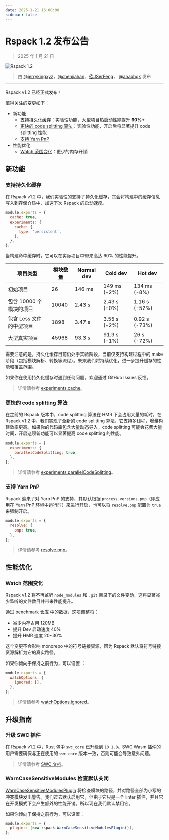 ```yaml
---
date: 2025-1-21 16:00:00
sidebar: false
---
```


# Rspack 1.2 发布公告

> 2025 年 1 月 21 日

![Rspack 1.2](https://assets.rspack.dev/rspack/rspack-banner-v1-2.png)

> 由 [@jerrykingxyz](https://github.com/jerrykingxyz)，[@chenjiahan](https://github.com/chenjiahan)，[@JSerFeng](https://github.com/JSerFeng)， [@ahabhgk](https://github.com/ahabhgk) 发布

---

Rspack v1.2 已经正式发布！

值得关注的变更如下：

- 新功能
  - [支持持久化缓存](#支持持久化缓存)：实验性功能，大型项目热启动性能提升 **60%+**
  - [更快的 code splitting 算法](#更快的-code-splitting-算法)：实验性功能，开启后将显著提升 code splitting 性能
  - [支持 Yarn PnP](#支持-yarn-pnp)
- 性能优化
  - [Watch 范围变化](#watch-范围变化)：更少的内存开销

## 新功能

### 支持持久化缓存

在 Rspack v1.2 中，我们实验性的支持了持久化缓存，其会将构建中的缓存信息写入到存储介质中，加速下次 Rspack 的启动速度。

```js title=rspack.config.js
module.exports = {
  cache: true,
  experiments: {
    cache: {
      type: 'persistent',
    },
  },
};
```

当构建命中缓存时，它可以在实际项目中带来高达 60% 的性能提升。

| 项目类型                 | 模块数量 | Normal dev | Cold dev     | Hot dev       |
| ------------------------ | -------- | ---------- | ------------ | ------------- |
| 初始项目                 | 26       | 146 ms     | 149 ms (+2%) | 134 ms (-8%)  |
| 包含 10000 个模块的项目  | 10040    | 2.43 s     | 2.43 s (+0%) | 1.16 s (-52%) |
| 包含 Less 文件的中型项目 | 1898     | 3.47 s     | 3.55 s (+2%) | 0.92 s (-73%) |
| 大型真实项目             | 45968    | 93.3 s     | 91.9 s (-1%) | 26 s (-72%)   |

需要注意的是，持久化缓存目前仍处于实验阶段，当前仅支持构建过程中的 make 阶段（包括模块解析、转换等流程）。未来我们将持续优化，进一步提升缓存的性能和覆盖范围。

如果你在使用持久化缓存时遇到任何问题，欢迎通过 GitHub Issues 反馈。

> 详情请参考 [experiments.cache](/config/experiments#experimentscache)。

### 更快的 code splitting 算法

在之前的 Rspack 版本中，code splitting 算法在 HMR 下会占用大量的耗时，在 Rspack v1.2 中，我们实现了全新的 code splitting 算法，它支持多线程，增量构建效率更高。如果你的代码库包含大量动态导入，code splitting 可能会花费大量时间，开启这项新功能可以显著提高 code splitting 的性能。

```js title="rspack.config.js"
module.exports = {
  experiments: {
    parallelCodeSplitting: true,
  },
};
```

> 详情请参考 [experiments.parallelCodeSplitting](/config/experiments#experimentsparallelcodesplitting)。

### 支持 Yarn PnP

Rspack 迎来了对 Yarn PnP 的支持，其默认根据 `process.versions.pnp`（即应用在 Yarn PnP 环境中运行时）来进行开启，也可以将 `resolve.pnp` 配置为 `true` 来强制开启。

```js title="rspack.config.js"
module.exports = {
  resolve: {
    pnp: true,
  },
};
```

> 详情请参考 [resolve.pnp](/config/resolve#resolvepnp)。

## 性能优化

### Watch 范围变化

Rspack v1.2 将不再监听 `node_modules` 和 `.git` 目录下的文件变动，这将显著减少监听的文件数目并带来性能提升。

通过 [benchmark 仓库](https://github.com/rspack-contrib/build-tools-performance) 中的数据，这项调整将：

- 减少内存占用 120MB
- 提升 Dev 启动速度 40%
- 提升 HMR 速度 20~30%

这个变更不会影响 monorepo 中的符号链接资源，因为 Rspack 默认将符号链接资源解析为它的真实路径。

如果你倾向于保持之前行为，可以设置 ：

```js title="rspack.config.js"
module.exports = {
  watchOptions: {
    ignored: [],
  },
};
```

> 详情请参考 [watchOptions.ignored](/config/watch#watchoptionsignored)。

## 升级指南

### 升级 SWC 插件

在 Rspack v1.2 中，Rust 包中 `swc_core` 已升级到 `10.1.0`。SWC Wasm 插件的用户需要确保与正在使用的 `swc_core` 版本一致，否则可能会导致意外问题。

> 详情请参考 [SWC 文档](https://swc.rs/docs/plugin/selecting-swc-core)。

### WarnCaseSensitiveModules 检查默认关闭

[WarnCaseSensitiveModulesPlugin](/plugins/webpack/warn-case-sensitive-modules-plugin) 将检查模块的路径，并对路径全部为小写的冲突模块发出警告。我们过去默认启用它，但由于它只是一个 linter 插件，并且它在开发模式下会产生额外的性能开销。所以现在我们默认禁用它。

如果你倾向于保持之前行为，可以设置：

```js title="rspack.config.js"
module.exports = {
  plugins: [new rspack.WarnCaseSensitiveModulesPlugin()],
};
```
